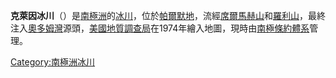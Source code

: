 {{noteTA
|1=zh-hans:冰川; zh-tw:冰河;
}}
{{coord|71|40|S|62|0|W|source:GNIS|display=title}}

'''克萊因冰川'''（{{lang-en|Cline Glacier}}）是[[南極洲|南極洲]]的[[冰川|冰川]]，位於[[帕爾默地|帕爾默地]]，流經[[席爾馬赫山|席爾馬赫山]]和[[羅利山|羅利山]]，最終注入[[奧多姆灣|奧多姆灣]]源頭，[[美國地質調查局|美國地質調查局]]在1974年繪入地圖，現時由[[南極條約體系|南極條約體系]]管理。

{{Antarctica-geo-stub}}
[[Category:南極洲冰川|Category:南極洲冰川]]